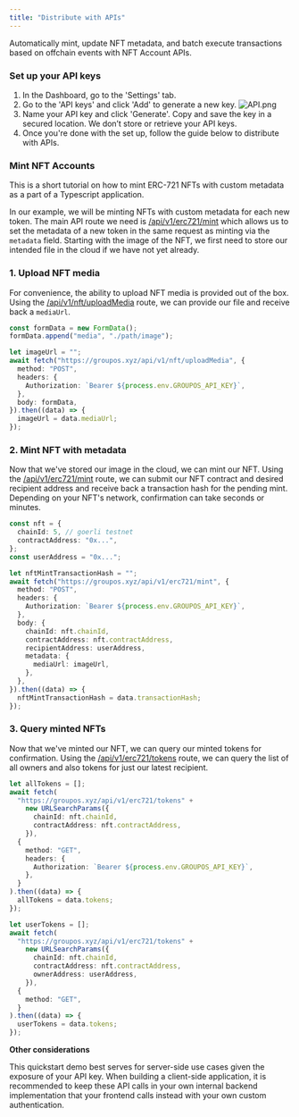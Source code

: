 ```yaml
---
title: "Distribute with APIs"
---
```


Automatically mint, update NFT metadata, and batch execute transactions based on offchain events with NFT Account APIs.  

### Set up your API keys
1. In the Dashboard, go to the 'Settings' tab. 
2. Go to the 'API keys' and click 'Add' to generate a new key.
![API.png](https://station-images.nyc3.digitaloceanspaces.com/8e6e553e-1da4-4501-ac64-52094d9c1a0d.png)
3. Name your API key and click 'Generate'. 
<Note>Copy and save the key in a secured location. We don’t store or retrieve your API keys.</Note>
4. Once you're done with the set up, follow the guide below to distribute with APIs.

### Mint NFT Accounts

This is a short tutorial on how to mint ERC-721 NFTs with custom metadata as a part of a Typescript application.

In our example, we will be minting NFTs with custom metadata for each new token. The main API route we need is
[/api/v1/erc721/mint](/api-reference/v1/erc721/post/mint) which allows us to set the metadata of a new token in the same request as minting via
the `metadata` field. Starting with the image of the NFT, we first need to store our intended file in the cloud if
we have not yet already.

### 1. Upload NFT media

For convenience, the ability to upload NFT media is provided out of the box.
Using the [/api/v1/nft/uploadMedia](/api-reference/v1/nft/post/uploadMedia) route, we can provide our file and receive back
a `mediaUrl`.

```typescript
const formData = new FormData();
formData.append("media", "./path/image");

let imageUrl = "";
await fetch("https://groupos.xyz/api/v1/nft/uploadMedia", {
  method: "POST",
  headers: {
    Authorization: `Bearer ${process.env.GROUPOS_API_KEY}`,
  },
  body: formData,
}).then((data) => {
  imageUrl = data.mediaUrl;
});
```

### 2. Mint NFT with metadata

Now that we've stored our image in the cloud, we can mint our NFT.
Using the [/api/v1/erc721/mint](/api-reference/v1/erc721/post/mint) route, we can submit our NFT contract and desired
recipient address and receive back a transaction hash for the pending mint. Depending on your NFT's network, confirmation
can take seconds or minutes.

```typescript
const nft = {
  chainId: 5, // goerli testnet
  contractAddress: "0x...",
};
const userAddress = "0x...";

let nftMintTransactionHash = "";
await fetch("https://groupos.xyz/api/v1/erc721/mint", {
  method: "POST",
  headers: {
    Authorization: `Bearer ${process.env.GROUPOS_API_KEY}`,
  },
  body: {
    chainId: nft.chainId,
    contractAddress: nft.contractAddress,
    recipientAddress: userAddress,
    metadata: {
      mediaUrl: imageUrl,
    },
  },
}).then((data) => {
  nftMintTransactionHash = data.transactionHash;
});
```

### 3. Query minted NFTs

Now that we've minted our NFT, we can query our minted tokens for confirmation.
Using the [/api/v1/erc721/tokens](/api-reference/v1/erc721/get/tokens) route, we can query the
list of all owners and also tokens for just our latest recipient.

```typescript
let allTokens = [];
await fetch(
  "https://groupos.xyz/api/v1/erc721/tokens" +
    new URLSearchParams({
      chainId: nft.chainId,
      contractAddress: nft.contractAddress,
    }),
  {
    method: "GET",
    headers: {
      Authorization: `Bearer ${process.env.GROUPOS_API_KEY}`,
    },
  }
).then((data) => {
  allTokens = data.tokens;
});

let userTokens = [];
await fetch(
  "https://groupos.xyz/api/v1/erc721/tokens" +
    new URLSearchParams({
      chainId: nft.chainId,
      contractAddress: nft.contractAddress,
      ownerAddress: userAddress,
    }),
  {
    method: "GET",
  }
).then((data) => {
  userTokens = data.tokens;
});
```

**Other considerations**

This quickstart demo best serves for server-side use cases given the exposure of your API key.
When building a client-side application, it is recommended to keep these API calls in your own
internal backend implementation that your frontend calls instead with your own custom authentication.
